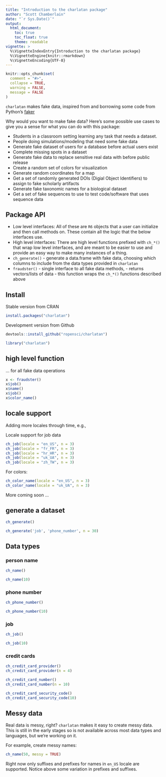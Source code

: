 ```yaml
---
title: "Introduction to the charlatan package"
author: "Scott Chamberlain"
date: "`r Sys.Date()`"
output:
  html_document:
    toc: true
    toc_float: true
    theme: readable
vignette: >
  %\VignetteIndexEntry{Introduction to the charlatan package}
  %\VignetteEngine{knitr::rmarkdown}
  %\VignetteEncoding{UTF-8}
---
```


```r
knitr::opts_chunk$set(
  comment = "#>",
  collapse = TRUE,
  warning = FALSE,
  message = FALSE
)
```

`charlatan` makes fake data, inspired from and borrowing some code from Python's [faker](https://github.com/joke2k/faker)

Why would you want to make fake data? Here's some possible use cases to
give you a sense for what you can do with this package:

* Students in a classroom setting learning any task that needs a dataset.
* People doing simulations/modeling that need some fake data
* Generate fake dataset of users for a database before actual users exist
* Complete missing spots in a dataset
* Generate fake data to replace sensitive real data with before public release
* Create a random set of colors for visualization
* Generate random coordinates for a map
* Get a set of randomly generated DOIs (Digial Object Identifiers) to
assign to fake scholarly artifacts
* Generate fake taxonomic names for a biological dataset
* Get a set of fake sequences to use to test code/software that uses
sequence data

## Package API

* Low level interfaces: All of these are `R6` objects that a user can
initialize and then call methods on. These contain all the logic that
the below interfaces use.
* High level interfaces: There are high level functions prefixed with
`ch_*()` that wrap low level interfaces, and are meant to be easier
to use and provide an easy way to make many instances of a thing.
* `ch_generate()` - generate a data.frame with fake data, choosing which columns to include from the data types provided in `charlatan`
* `fraudster()` - single interface to all fake data methods, - returns
vectors/lists of data - this function wraps the `ch_*()` functions described above

## Install

Stable version from CRAN

```r
install.packages("charlatan")
```

Development version from Github

```r
devtools::install_github("ropensci/charlatan")
```

```r
library("charlatan")
```

## high level function

... for all fake data operations

```r
x <- fraudster()
x$job()
x$name()
x$job()
x$color_name()
```

## locale support

Adding more locales through time, e.g.,

Locale support for job data

```r
ch_job(locale = "en_US", n = 3)
ch_job(locale = "fr_FR", n = 3)
ch_job(locale = "hr_HR", n = 3)
ch_job(locale = "uk_UA", n = 3)
ch_job(locale = "zh_TW", n = 3)
```

For colors:

```r
ch_color_name(locale = "en_US", n = 3)
ch_color_name(locale = "uk_UA", n = 3)
```

More coming soon ...

## generate a dataset

```r
ch_generate()
```

```r
ch_generate('job', 'phone_number', n = 30)
```

## Data types

### person name

```r
ch_name()
```

```r
ch_name(10)
```


### phone number

```r
ch_phone_number()
```

```r
ch_phone_number(10)
```

### job

```r
ch_job()
```

```r
ch_job(10)
```

### credit cards

```r
ch_credit_card_provider()
ch_credit_card_provider(n = 4)
```

```r
ch_credit_card_number()
ch_credit_card_number(n = 10)
```

```r
ch_credit_card_security_code()
ch_credit_card_security_code(10)
```


## Messy data

Real data is messy, right?  `charlatan` makes it easy to create
messy data. This is still in the early stages so is not available
across most data types and languages, but we're working on it.

For example, create messy names:

```r
ch_name(50, messy = TRUE)
```

Right now only suffixes and prefixes for names in `en_US` locale
are supported. Notice above some variation in prefixes and suffixes.
